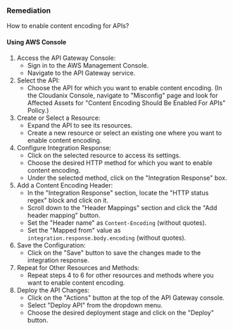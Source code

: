 ### Remediation

How to enable content encoding for APIs?

#### Using AWS Console

1. Access the API Gateway Console:
   - Sign in to the AWS Management Console.
   - Navigate to the API Gateway service.
2. Select the API:
   - Choose the API for which you want to enable content encoding.
     (In the Cloudanix Console, navigate to "Misconfig" page and look for Affected Assets for "Content Encoding Should Be Enabled For APIs" Policy.)
3. Create or Select a Resource:
   - Expand the API to see its resources.
   - Create a new resource or select an existing one where you want to enable content encoding.
4. Configure Integration Response:
   - Click on the selected resource to access its settings.
   - Choose the desired HTTP method for which you want to enable content encoding.
   - Under the selected method, click on the "Integration Response" box.
5. Add a Content Encoding Header:
   - In the "Integration Response" section, locate the "HTTP status regex" block and click on it.
   - Scroll down to the "Header Mappings" section and click the "Add header mapping" button.
   - Set the "Header name" as `Content-Encoding` (without quotes).
   - Set the "Mapped from" value as `integration.response.body.encoding` (without quotes).
6. Save the Configuration:
   - Click on the "Save" button to save the changes made to the integration response.
7. Repeat for Other Resources and Methods:
   - Repeat steps 4 to 6 for other resources and methods where you want to enable content encoding.
8. Deploy the API Changes:
   - Click on the "Actions" button at the top of the API Gateway console.
   - Select "Deploy API" from the dropdown menu.
   - Choose the desired deployment stage and click on the "Deploy" button.

